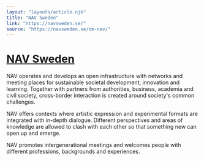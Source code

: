 ```yaml
---
layout: "layouts/article.njk"
title: "NAV Sweden"
link: "https://navsweden.se/"
source: "https://navsweden.se/om-nav/"
---
```


# [NAV Sweden](https://navsweden.se/)

NAV operates and develops an open infrastructure with networks and meeting places for sustainable societal development, innovation and learning. Together with partners from authorities, business, academia and civil society, cross-border interaction is created around society's common challenges.

NAV offers contexts where artistic expression and experimental formats are integrated with in-depth dialogue. Different perspectives and areas of knowledge are allowed to clash with each other so that something new can open up and emerge.

NAV promotes intergenerational meetings and welcomes people with different professions, backgrounds and experiences.